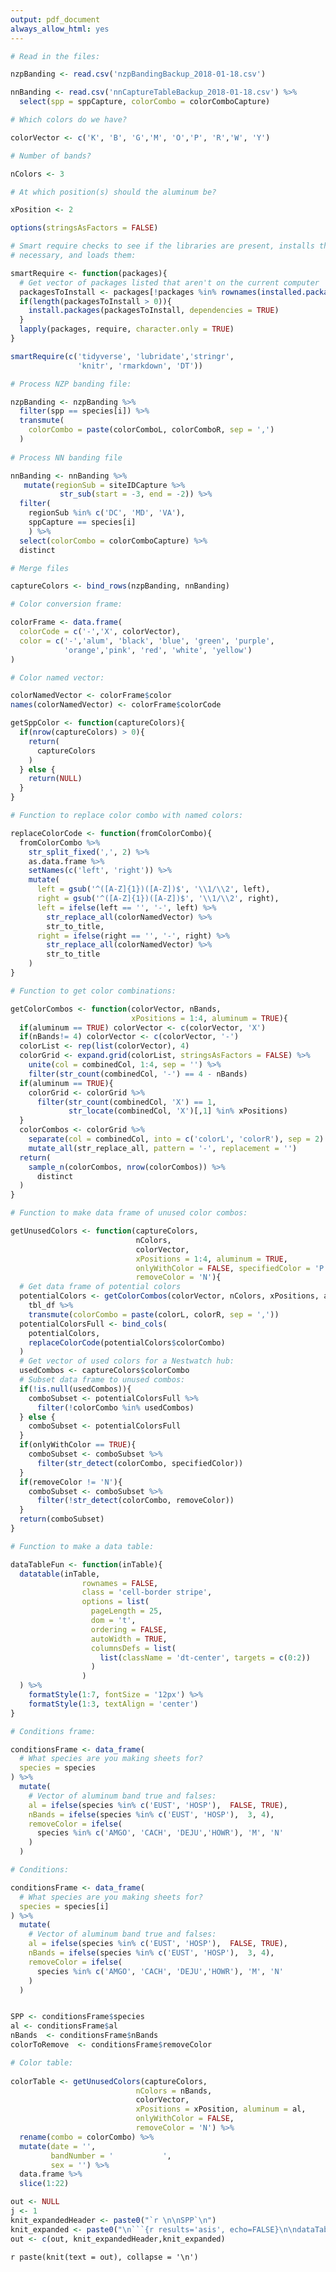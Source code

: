 ```yaml
---
output: pdf_document
always_allow_html: yes
---
```


```r
# Read in the files:

nzpBanding <- read.csv('nzpBandingBackup_2018-01-18.csv')

nnBanding <- read.csv('nnCaptureTableBackup_2018-01-18.csv') %>%
  select(spp = sppCapture, colorCombo = colorComboCapture)

# Which colors do we have?

colorVector <- c('K', 'B', 'G','M', 'O','P', 'R','W', 'Y')

# Number of bands?

nColors <- 3

# At which position(s) should the aluminum be?

xPosition <- 2

```

```r

options(stringsAsFactors = FALSE)

# Smart require checks to see if the libraries are present, installs them if
# necessary, and loads them:

smartRequire <- function(packages){
  # Get vector of packages listed that aren't on the current computer
  packagesToInstall <- packages[!packages %in% rownames(installed.packages())]
  if(length(packagesToInstall > 0)){
    install.packages(packagesToInstall, dependencies = TRUE)
  }
  lapply(packages, require, character.only = TRUE)
}

smartRequire(c('tidyverse', 'lubridate','stringr',
               'knitr', 'rmarkdown', 'DT'))

```


```r


# Process NZP banding file:

nzpBanding <- nzpBanding %>%
  filter(spp == species[i]) %>%
  transmute(
    colorCombo = paste(colorComboL, colorComboR, sep = ',')
  )
  
# Process NN banding file

nnBanding <- nnBanding %>%
   mutate(regionSub = siteIDCapture %>%
           str_sub(start = -3, end = -2)) %>%
  filter(
    regionSub %in% c('DC', 'MD', 'VA'),
    sppCapture == species[i]
    ) %>%
  select(colorCombo = colorComboCapture) %>%
  distinct

# Merge files

captureColors <- bind_rows(nzpBanding, nnBanding)

# Color conversion frame:

colorFrame <- data.frame(
  colorCode = c('-','X', colorVector),
  color = c('-','alum', 'black', 'blue', 'green', 'purple',
            'orange','pink', 'red', 'white', 'yellow')
)

# Color named vector:

colorNamedVector <- colorFrame$color
names(colorNamedVector) <- colorFrame$colorCode

```

```r

getSppColor <- function(captureColors){
  if(nrow(captureColors) > 0){
    return(
      captureColors
    )  
  } else {
    return(NULL)
  }
}

# Function to replace color combo with named colors:

replaceColorCode <- function(fromColorCombo){
  fromColorCombo %>% 
    str_split_fixed(',', 2) %>% 
    as.data.frame %>%
    setNames(c('left', 'right')) %>%
    mutate(
      left = gsub('^([A-Z]{1})([A-Z])$', '\\1/\\2', left),
      right = gsub('^([A-Z]{1})([A-Z])$', '\\1/\\2', right),
      left = ifelse(left == '', '-', left) %>%
        str_replace_all(colorNamedVector) %>%
        str_to_title,
      right = ifelse(right == '', '-', right) %>%
        str_replace_all(colorNamedVector) %>%
        str_to_title
    ) 
}

# Function to get color combinations:

getColorCombos <- function(colorVector, nBands, 
                           xPositions = 1:4, aluminum = TRUE){
  if(aluminum == TRUE) colorVector <- c(colorVector, 'X')
  if(nBands!= 4) colorVector <- c(colorVector, '-')
  colorList <- rep(list(colorVector), 4)
  colorGrid <- expand.grid(colorList, stringsAsFactors = FALSE) %>%
    unite(col = combinedCol, 1:4, sep = '') %>%
    filter(str_count(combinedCol, '-') == 4 - nBands)
  if(aluminum == TRUE){
    colorGrid <- colorGrid %>%
      filter(str_count(combinedCol, 'X') == 1,
             str_locate(combinedCol, 'X')[,1] %in% xPositions)
  }
  colorCombos <- colorGrid %>%
    separate(col = combinedCol, into = c('colorL', 'colorR'), sep = 2) %>%
    mutate_all(str_replace_all, pattern = '-', replacement = '')
  return(
    sample_n(colorCombos, nrow(colorCombos)) %>%
      distinct
  )
}

# Function to make data frame of unused color combos:

getUnusedColors <- function(captureColors,
                            nColors,
                            colorVector, 
                            xPositions = 1:4, aluminum = TRUE,
                            onlyWithColor = FALSE, specifiedColor = 'P',
                            removeColor = 'N'){
  # Get data frame of potential colors
  potentialColors <- getColorCombos(colorVector, nColors, xPositions, aluminum) %>%
    tbl_df %>%
    transmute(colorCombo = paste(colorL, colorR, sep = ','))
  potentialColorsFull <- bind_cols(
    potentialColors,
    replaceColorCode(potentialColors$colorCombo)
  )
  # Get vector of used colors for a Nestwatch hub:
  usedCombos <- captureColors$colorCombo
  # Subset data frame to unused combos:
  if(!is.null(usedCombos)){
    comboSubset <- potentialColorsFull %>%
      filter(!colorCombo %in% usedCombos)
  } else {
    comboSubset <- potentialColorsFull
  }
  if(onlyWithColor == TRUE){
    comboSubset <- comboSubset %>%
      filter(str_detect(colorCombo, specifiedColor))
  }
  if(removeColor != 'N'){
    comboSubset <- comboSubset %>%
      filter(!str_detect(colorCombo, removeColor))
  }
  return(comboSubset)
}

# Function to make a data table:

dataTableFun <- function(inTable){
  datatable(inTable, 
                rownames = FALSE,
                class = 'cell-border stripe',
                options = list(
                  pageLength = 25,
                  dom = 't',
                  ordering = FALSE,
                  autoWidth = TRUE,
                  columnsDefs = list(
                    list(className = 'dt-center', targets = c(0:2))
                  )
                )
  ) %>%
    formatStyle(1:7, fontSize = '12px') %>%
    formatStyle(1:3, textAlign = 'center')
}

```

```r

# Conditions frame:

conditionsFrame <- data_frame(
  # What species are you making sheets for? 
  species = species
) %>%
  mutate(
    # Vector of aluminum band true and falses:
    al = ifelse(species %in% c('EUST', 'HOSP'),  FALSE, TRUE),
    nBands = ifelse(species %in% c('EUST', 'HOSP'),  3, 4),
    removeColor = ifelse(
      species %in% c('AMGO', 'CACH', 'DEJU','HOWR'), 'M', 'N'
    )
  )
```

```r

# Conditions:

conditionsFrame <- data_frame(
  # What species are you making sheets for? 
  species = species[i]
) %>%
  mutate(
    # Vector of aluminum band true and falses:
    al = ifelse(species %in% c('EUST', 'HOSP'),  FALSE, TRUE),
    nBands = ifelse(species %in% c('EUST', 'HOSP'),  3, 4),
    removeColor = ifelse(
      species %in% c('AMGO', 'CACH', 'DEJU','HOWR'), 'M', 'N'
    )
  )


SPP <- conditionsFrame$species
al <- conditionsFrame$al
nBands  <- conditionsFrame$nBands
colorToRemove  <- conditionsFrame$removeColor

# Color table:
  
colorTable <- getUnusedColors(captureColors,
                            nColors = nBands,
                            colorVector, 
                            xPositions = xPosition, aluminum = al,
                            onlyWithColor = FALSE,
                            removeColor = 'N') %>%
  rename(combo = colorCombo) %>%
  mutate(date = '',
         bandNumber = '           ',
         sex = '') %>%
  data.frame %>%
  slice(1:22)
```

```r
out <- NULL
j <- 1
knit_expandedHeader <- paste0("`r \n\nSPP`\n")
knit_expanded <- paste0("\n```{r results='asis', echo=FALSE}\n\ndataTableFun(colorTable)\n\n```")
out <- c(out, knit_expandedHeader,knit_expanded)
```

`r paste(knit(text = out), collapse = '\n')`

